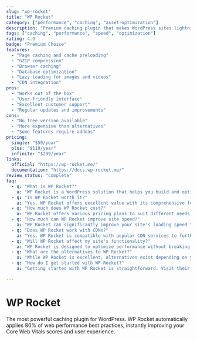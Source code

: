 ```yaml
---
slug: "wp-rocket"
title: "WP Rocket"
category: ["performance", "caching", "asset-optimization"]
description: "Premium caching plugin that makes WordPress sites lightning fast with minimal configuration. The easiest way to improve Core Web Vitals."
tags: ["caching", "performance", "speed", "optimization"]
rating: 4.9
badge: "Premium Choice"
features:
  - "Page caching and cache preloading"
  - "GZIP compression"
  - "Browser caching"
  - "Database optimization"
  - "Lazy loading for images and videos"
  - "CDN integration"
pros:
  - "Works out of the box"
  - "User-friendly interface"
  - "Excellent customer support"
  - "Regular updates and improvements"
cons:
  - "No free version available"
  - "More expensive than alternatives"
  - "Some features require addons"
pricing:
  single: "$59/year"
  plus: "$119/year"
  infinite: "$299/year"
links:
  official: "https://wp-rocket.me/"
  documentation: "https://docs.wp-rocket.me/"
review_status: "complete"
faq:
  - q: "What is WP Rocket?"
    a: "WP Rocket is a WordPress solution that helps you build and optimize your website with powerful features and excellent performance."
  - q: "Is WP Rocket worth it?"
    a: "Yes, WP Rocket offers excellent value with its comprehensive feature set, regular updates, and reliable support. It's a solid investment for serious WordPress users."
  - q: "How much does WP Rocket cost?"
    a: "WP Rocket offers various pricing plans to suit different needs. Check their official website for current pricing and special offers."
  - q: "How much can WP Rocket improve site speed?"
    a: "WP Rocket can significantly improve your site's loading speed through various optimization techniques including caching, minification, and lazy loading."
  - q: "Does WP Rocket work with CDNs?"
    a: "Yes, WP Rocket is compatible with popular CDN services to further enhance your site's performance globally."
  - q: "Will WP Rocket affect my site's functionality?"
    a: "WP Rocket is designed to optimize performance without breaking functionality, with safe mode options and compatibility checks."
  - q: "What are the alternatives to WP Rocket?"
    a: "While WP Rocket is excellent, alternatives exist depending on your specific needs. Consider your requirements for features, budget, and ease of use when comparing options."
  - q: "How do I get started with WP Rocket?"
    a: "Getting started with WP Rocket is straightforward. Visit their official website, choose a plan that fits your needs, and follow their setup documentation or tutorials."

---
```


# WP Rocket

The most powerful caching plugin for WordPress. WP Rocket automatically applies 80% of web performance best practices, instantly improving your Core Web Vitals scores and user experience.